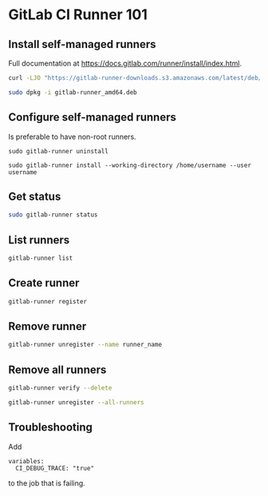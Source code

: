 # GitLab CI Runner 101 {#sec-gitlab-ci-runner-101}

## Install self-managed runners

:::{.callout-important}

Full documentation at <https://docs.gitlab.com/runner/install/index.html>.

:::

```bash
curl -LJO "https://gitlab-runner-downloads.s3.amazonaws.com/latest/deb/gitlab-runner_amd64.deb"
```

```bash
sudo dpkg -i gitlab-runner_amd64.deb
```

## Configure self-managed runners

Is preferable to have non-root runners.

```
sudo gitlab-runner uninstall
```

```
sudo gitlab-runner install --working-directory /home/username --user username
```

## Get status

```bash
sudo gitlab-runner status
```

## List runners

```bash
gitlab-runner list
```

## Create runner

```bash
gitlab-runner register
```

## Remove runner

```bash
gitlab-runner unregister --name runner_name
```

## Remove all runners

```bash
gitlab-runner verify --delete
```

```bash
gitlab-runner unregister --all-runners
```

## Troubleshooting

Add

```
variables:
  CI_DEBUG_TRACE: "true"
```

to the job that is failing.